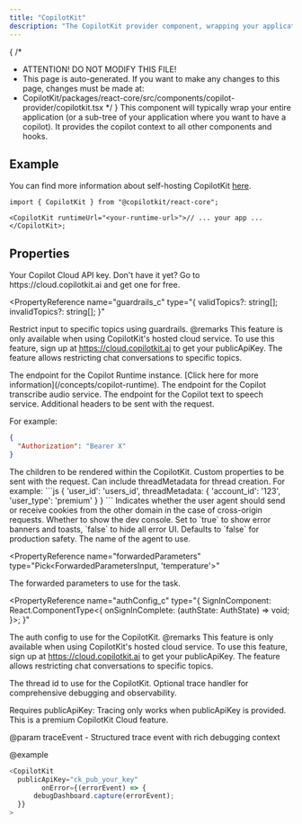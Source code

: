 ```yaml
---
title: "CopilotKit"
description: "The CopilotKit provider component, wrapping your application."
---
```


{
/\*

- ATTENTION! DO NOT MODIFY THIS FILE!
- This page is auto-generated. If you want to make any changes to this page, changes must be made at:
- CopilotKit/packages/react-core/src/components/copilot-provider/copilotkit.tsx
  \*/
}
This component will typically wrap your entire application (or a sub-tree of your application where you want to have a copilot). It provides the copilot context to all other components and hooks.
 
## Example
 
You can find more information about self-hosting CopilotKit [here](/guides/self-hosting).
 
```tsx
import { CopilotKit } from "@copilotkit/react-core";
 
<CopilotKit runtimeUrl="<your-runtime-url>">// ... your app ...</CopilotKit>;
```

## Properties

<PropertyReference name="publicApiKey" type="string">
  Your Copilot Cloud API key. Don't have it yet? Go to
  https://cloud.copilotkit.ai and get one for free.
</PropertyReference>

<PropertyReference
  name="guardrails_c"
  type="{ validTopics?: string[]; invalidTopics?: string[]; }"
>
  Restrict input to specific topics using guardrails. @remarks This feature is
  only available when using CopilotKit's hosted cloud service. To use this
  feature, sign up at https://cloud.copilotkit.ai to get your publicApiKey. The
  feature allows restricting chat conversations to specific topics.
</PropertyReference>

<PropertyReference name="runtimeUrl" type="string">
  The endpoint for the Copilot Runtime instance. [Click here for more
  information](/concepts/copilot-runtime).
</PropertyReference>

<PropertyReference name="transcribeAudioUrl" type="string">
The endpoint for the Copilot transcribe audio service.
</PropertyReference>

<PropertyReference name="textToSpeechUrl" type="string">
The endpoint for the Copilot text to speech service.
</PropertyReference>

<PropertyReference name="headers" type="Record<string, string>"  > 
Additional headers to be sent with the request.
 
  For example:
  ```json
  {
    "Authorization": "Bearer X"
  }
  ```
</PropertyReference>

<PropertyReference name="children" type="ReactNode" required>
The children to be rendered within the CopilotKit.
</PropertyReference>

<PropertyReference name="properties" type="Record<string, any>"  > 
Custom properties to be sent with the request.
  Can include threadMetadata for thread creation.
  For example:
  ```js
  {
    'user_id': 'users_id',
    threadMetadata: {
      'account_id': '123',
      'user_type': 'premium'
    }
  }
  ```
</PropertyReference>

<PropertyReference name="credentials" type="RequestCredentials">
  Indicates whether the user agent should send or receive cookies from the other
  domain in the case of cross-origin requests.
</PropertyReference>

<PropertyReference name="showDevConsole" type="boolean">
  Whether to show the dev console. Set to `true` to show error banners and
  toasts, `false` to hide all error UI. Defaults to `false` for production
  safety.
</PropertyReference>

<PropertyReference name="agent" type="string">
The name of the agent to use.
</PropertyReference>

<PropertyReference
  name="forwardedParameters"
  type="Pick<ForwardedParametersInput, 'temperature'>"
>
The forwarded parameters to use for the task.
</PropertyReference>

<PropertyReference
  name="authConfig_c"
  type="{ SignInComponent: React.ComponentType<{ onSignInComplete: (authState: AuthState) => void; }>; }"
>
  The auth config to use for the CopilotKit. @remarks This feature is only
  available when using CopilotKit's hosted cloud service. To use this feature,
  sign up at https://cloud.copilotkit.ai to get your publicApiKey. The feature
  allows restricting chat conversations to specific topics.
</PropertyReference>

<PropertyReference name="threadId" type="string">
The thread id to use for the CopilotKit.
</PropertyReference>

<PropertyReference name="onError" type="CopilotTraceHandler"  > 
Optional trace handler for comprehensive debugging and observability.
 
  Requires publicApiKey: Tracing only works when publicApiKey is provided.
  This is a premium CopilotKit Cloud feature.
 
  @param traceEvent - Structured trace event with rich debugging context
 
  @example
  ```typescript
  <CopilotKit
    publicApiKey="ck_pub_your_key"
          onError={(errorEvent) => {
        debugDashboard.capture(errorEvent);
    }}
  >
  ```
</PropertyReference>
